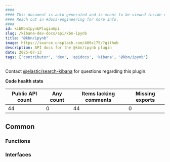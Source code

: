 ```yaml
---
####
#### This document is auto-generated and is meant to be viewed inside our experimental, new docs system.
#### Reach out in #docs-engineering for more info.
####
id: kibKbnIpynbPluginApi
slug: /kibana-dev-docs/api/kbn-ipynb
title: "@kbn/ipynb"
image: https://source.unsplash.com/400x175/?github
description: API docs for the @kbn/ipynb plugin
date: 2025-07-13
tags: ['contributor', 'dev', 'apidocs', 'kibana', '@kbn/ipynb']
---
```




Contact [@elastic/search-kibana](https://github.com/orgs/elastic/teams/search-kibana) for questions regarding this plugin.

**Code health stats**

| Public API count  | Any count | Items lacking comments | Missing exports |
|-------------------|-----------|------------------------|-----------------|
| 44 | 0 | 44 | 0 |

## Common

### Functions
<DocDefinitionList data={kbnIpynbObj.common.functions}/>

### Interfaces
<DocDefinitionList data={kbnIpynbObj.common.interfaces}/>

